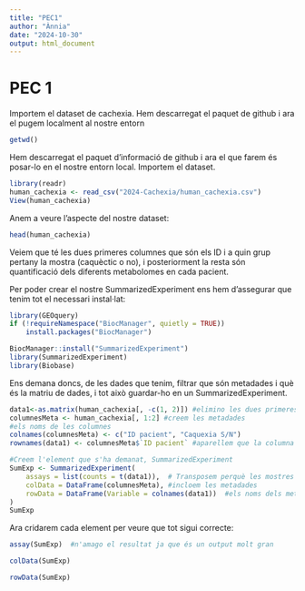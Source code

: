 ```yaml
---
title: "PEC1"
author: "Ànnia"
date: "2024-10-30"
output: html_document
---
```

# PEC 1
Importem el dataset de cachexia. Hem descarregat el paquet de github i ara el pugem localment al nostre entorn

```r
getwd()
```

Hem descarregat el paquet d'informació de github i ara el que farem és posar-lo en el nostre entorn local. Importem el dataset.

```r
library(readr)
human_cachexia <- read_csv("2024-Cachexia/human_cachexia.csv")
View(human_cachexia)
```

Anem a veure l'aspecte del nostre dataset:

```r
head(human_cachexia)
```

Veiem que té les dues primeres columnes que són els ID i a quin grup pertany la mostra (caquèctic o no), i posteriorment la resta són quantificació dels diferents metabolomes en cada pacient.

Per poder crear el nostre SummarizedExperiment ens hem d'assegurar que tenim tot el necessari instal·lat:

```r
library(GEOquery)
if (!requireNamespace("BiocManager", quietly = TRUE))
    install.packages("BiocManager")

BiocManager::install("SummarizedExperiment")
library(SummarizedExperiment)
library(Biobase)
```

Ens demana doncs, de les dades que tenim, filtrar que són metadades i què és la matriu de dades, i tot això guardar-ho en un SummarizedExperiment.

```r
data1<-as.matrix(human_cachexia[, -c(1, 2)]) #elimino les dues primeres columnes. 
columnesMeta <- human_cachexia[, 1:2] #creem les metadades
#els noms de les columnes
colnames(columnesMeta) <- c("ID pacient", "Caquexia S/N")
rownames(data1) <- columnesMeta$`ID pacient` #aparellem que la columna d'identificador ara sigui el nom de cada fila

#Creem l'element que s'ha demanat, SummarizedExperiment
SumExp <- SummarizedExperiment(
    assays = list(counts = t(data1)),  # Transposem perquè les mostres siguin columnes
    colData = DataFrame(columnesMeta), #incloem les metadades
    rowData = DataFrame(Variable = colnames(data1))  #els noms dels metabòlits analitzats 
)
SumExp
```

Ara cridarem cada element per veure que tot sigui correcte:

```r
assay(SumExp)  #n'amago el resultat ja que és un output molt gran
```

```r
colData(SumExp)
```

```r
rowData(SumExp)
```


